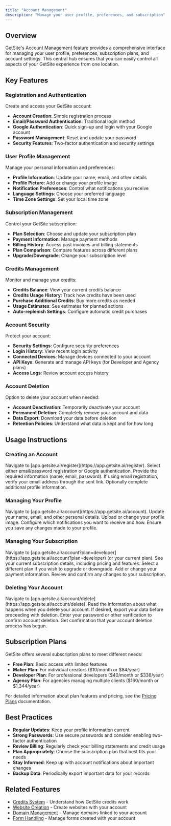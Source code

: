 ```yaml
---
title: "Account Management"
description: "Manage your user profile, preferences, and subscription"
---
```


## Overview

GetSite's Account Management feature provides a comprehensive interface for managing your user profile, preferences, subscription plans, and account settings. This central hub ensures that you can easily control all aspects of your GetSite experience from one location.

## Key Features

### Registration and Authentication

Create and access your GetSite account:

- **Account Creation**: Simple registration process
- **Email/Password Authentication**: Traditional login method
- **Google Authentication**: Quick sign-up and login with your Google account
- **Password Management**: Reset and update your password
- **Security Features**: Two-factor authentication and security settings

### User Profile Management

Manage your personal information and preferences:

- **Profile Information**: Update your name, email, and other details
- **Profile Picture**: Add or change your profile image
- **Notification Preferences**: Control what notifications you receive
- **Language Settings**: Choose your preferred language
- **Time Zone Settings**: Set your local time zone

### Subscription Management

Control your GetSite subscription:

- **Plan Selection**: Choose and update your subscription plan
- **Payment Information**: Manage payment methods
- **Billing History**: Access past invoices and billing statements
- **Plan Comparison**: Compare features across different plans
- **Upgrade/Downgrade**: Change your subscription level

### Credits Management

Monitor and manage your credits:

- **Credits Balance**: View your current credits balance
- **Credits Usage History**: Track how credits have been used
- **Purchase Additional Credits**: Buy more credits as needed
- **Usage Estimates**: See estimates for planned actions
- **Auto-replenish Settings**: Configure automatic credit purchases

### Account Security

Protect your account:

- **Security Settings**: Configure security preferences
- **Login History**: View recent login activity
- **Connected Devices**: Manage devices connected to your account
- **API Keys**: Generate and manage API keys (for Developer and Agency plans)
- **Access Logs**: Review account access history

### Account Deletion

Option to delete your account when needed:

- **Account Deactivation**: Temporarily deactivate your account
- **Permanent Deletion**: Completely remove your account and data
- **Data Export**: Download your data before deletion
- **Retention Policies**: Understand what data is kept and for how long

## Usage Instructions

### Creating an Account

<Steps>
  <Step title="Access Registration Page">
    Navigate to [app.getsite.ai/register](https://app.getsite.ai/register).
  </Step>
  <Step title="Choose Registration Method">
    Select either email/password registration or Google authentication.
  </Step>
  <Step title="Enter Information">
    Provide the required information (name, email, password).
  </Step>
  <Step title="Verify Email">
    If using email registration, verify your email address through the sent
    link.
  </Step>
  <Step title="Complete Profile">
    Optionally complete additional profile information.
  </Step>
</Steps>

### Managing Your Profile

<Steps>
  <Step title="Access Account Settings">
    Navigate to [app.getsite.ai/account](https://app.getsite.ai/account).
  </Step>
  <Step title="Edit Profile Information">
    Update your name, email, and other personal details.
  </Step>
  <Step title="Change Profile Picture">
    Upload or change your profile image.
  </Step>
  <Step title="Update Notification Settings">
    Configure which notifications you want to receive and how.
  </Step>
  <Step title="Save Changes">
    Ensure you save any changes made to your profile.
  </Step>
</Steps>

### Managing Your Subscription

<Steps>
  <Step title="Access Subscription Settings">
    Navigate to
    [app.getsite.ai/account?plan=developer](https://app.getsite.ai/account?plan=developer)
    (or your current plan).
  </Step>
  <Step title="View Current Plan">
    See your current subscription details, including pricing and features.
  </Step>
  <Step title="Change Plan">
    Select a different plan if you wish to upgrade or downgrade.
  </Step>
  <Step title="Update Payment Method">
    Add or change your payment information.
  </Step>
  <Step title="Confirm Changes">
    Review and confirm any changes to your subscription.
  </Step>
</Steps>

### Deleting Your Account

<Steps>
  <Step title="Access Account Deletion">
    Navigate to
    [app.getsite.ai/account/delete](https://app.getsite.ai/account/delete).
  </Step>
  <Step title="Review Implications">
    Read the information about what happens when you delete your account.
  </Step>
  <Step title="Export Data">
    If desired, export your data before proceeding with deletion.
  </Step>
  <Step title="Confirm Deletion">
    Enter your password or other verification to confirm account deletion.
  </Step>
  <Step title="Receive Confirmation">
    Get confirmation that your account deletion process has begun.
  </Step>
</Steps>

## Subscription Plans

GetSite offers several subscription plans to meet different needs:

- **Free Plan**: Basic access with limited features
- **Maker Plan**: For individual creators ($10/month or $84/year)
- **Developer Plan**: For professional developers ($40/month or $336/year)
- **Agency Plan**: For agencies managing multiple clients ($160/month or $1,344/year)

For detailed information about plan features and pricing, see the [Pricing Plans](/pricing/plans) documentation.

## Best Practices

- **Regular Updates**: Keep your profile information current
- **Strong Passwords**: Use secure passwords and consider enabling two-factor authentication
- **Review Billing**: Regularly check your billing statements and credit usage
- **Plan Appropriately**: Choose the subscription plan that best fits your needs
- **Stay Informed**: Keep up with account notifications about important changes
- **Backup Data**: Periodically export important data for your records

## Related Features

- [Credits System](/pricing/credits) - Understand how GetSite credits work
- [Website Creation](/features/website-creation) - Create websites with your account
- [Domain Management](/features/domain-management) - Manage domains linked to your account
- [Form Handling](/features/form-handling) - Manage forms created with your account
